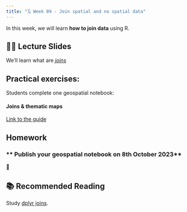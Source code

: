 ```yaml
---
title: "🗓️ Week 09 - Join spatial and no spatial data"
---
```


In this week, we will learn **how to join data** using R. 


## 👨‍🏫 Lecture Slides 

We'll learn what are [*joins*](https://dplyr.tidyverse.org/reference/mutate-joins.html)


## **Practical exercises**:

Students complete one geospatial notebook:

#### Joins & thematic maps
::: {.callout-important collapse="true"}
[Link to the guide](https://rpubs.com/ials2un/thematic_maps_v2)
:::


## Homework
### ** Publish your geospatial notebook on 8th October 2023**

🎥 

## 📚 Recommended Reading 

Study [dplyr joins](https://dplyr.tidyverse.org/reference/mutate-joins.html).





